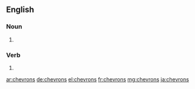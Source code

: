 ==English==

===Noun===
{{head|en|plural}}

# {{plural of|chevron|lang=en}}

===Verb===
{{head|en|verb form}}

# {{en-third-person singular of|chevron}}

[[ar:chevrons]]
[[de:chevrons]]
[[el:chevrons]]
[[fr:chevrons]]
[[mg:chevrons]]
[[ja:chevrons]]